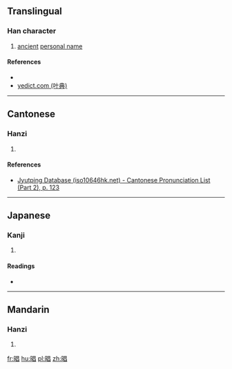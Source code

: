 ==Translingual==

===Han character===
{{Han char|rn=72|rad=日|as=08|sn=12|four=|canj=AAA,XAAA|ids=⿰日昌}}

# [[ancient]] [[personal name]]

====References====
* {{Han ref|kx=0497.311|dkj=14001|hdz=21518.090|uh=667F|ud=26239}}
* [http://yedict.com/htm/66/667F.htm yedict.com (叶典)]

----

==Cantonese==

===Hanzi===
{{yue-hanzi|jyut=[[coeng1]]|y=cheung1}}

# {{defn|lang=yue|sort=日08}}

====References====
* [http://www.iso10646hk.net/jp/document/download.jsp Jyutping Database (iso10646hk.net) - Cantonese Pronunciation List (Part 2), p. 123]

----

==Japanese==

===Kanji===
{{ja-kanji|grade=|rs=日08}}

# {{defn|lang=ja|sort=日08}}

====Readings====
* {{ja-readings|on=[[しょう]] (shō)|kun=}}

----

==Mandarin==

===Hanzi===
{{cmn-hanzi|pin=[[chāng]] ([[chang1]])|wg=ch'ang<sup>1</sup>}}

# {{defn|lang=cmn|sort=日08}}

[[fr:晿]]
[[hu:晿]]
[[pl:晿]]
[[zh:晿]]